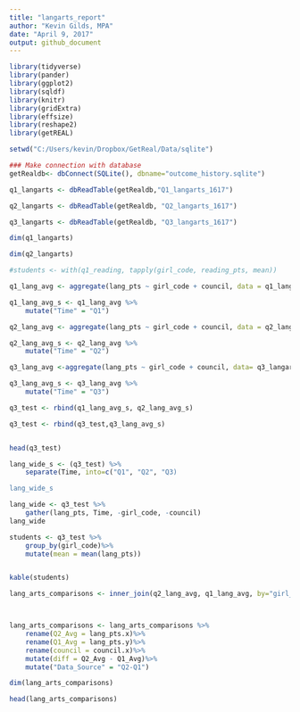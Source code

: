 ```yaml
---
title: "langarts_report"
author: "Kevin Gilds, MPA"
date: "April 9, 2017"
output: github_document
---
```



```r
library(tidyverse)
library(pander)
library(ggplot2)
library(sqldf)
library(knitr)
library(gridExtra)
library(effsize)
library(reshape2)
library(getREAL)

```


```r
setwd("C:/Users/kevin/Dropbox/GetReal/Data/sqlite")

### Make connection with database
getRealdb<- dbConnect(SQLite(), dbname="outcome_history.sqlite")

q1_langarts <- dbReadTable(getRealdb,"Q1_langarts_1617")

q2_langarts <- dbReadTable(getRealdb, "Q2_langarts_1617")

q3_langarts <- dbReadTable(getRealdb, "Q3_langarts_1617")

dim(q1_langarts)

dim(q2_langarts)

```



```r

#students <- with(q1_reading, tapply(girl_code, reading_pts, mean))

q1_lang_avg <- aggregate(lang_pts ~ girl_code + council, data = q1_langarts, mean)

q1_lang_avg_s <- q1_lang_avg %>%
    mutate("Time" = "Q1")

q2_lang_avg <- aggregate(lang_pts ~ girl_code + council, data = q2_langarts, mean)

q2_lang_avg_s <- q2_lang_avg %>%
    mutate("Time" = "Q2")

q3_lang_avg <-aggregate(lang_pts ~ girl_code + council, data= q3_langarts, mean)

q3_lang_avg_s <- q3_lang_avg %>%
    mutate("Time" = "Q3")

```


```r
q3_test <- rbind(q1_lang_avg_s, q2_lang_avg_s)

q3_test <- rbind(q3_test,q3_lang_avg_s)


head(q3_test)
```

```r
lang_wide_s <- (q3_test) %>%
    separate(Time, into=c("Q1", "Q2", "Q3)

lang_wide_s
```



```r
lang_wide <- q3_test %>%
    gather(lang_pts, Time, -girl_code, -council)
lang_wide
```



```r
students <- q3_test %>%
    group_by(girl_code)%>%
    mutate(mean = mean(lang_pts))


kable(students)
```



```r

lang_arts_comparisons <- inner_join(q2_lang_avg, q1_lang_avg, by="girl_code")




```



```r
lang_arts_comparisons <- lang_arts_comparisons %>%
    rename(Q2_Avg = lang_pts.x)%>%
    rename(Q1_Avg = lang_pts.y)%>%
    rename(council = council.x)%>%
    mutate(diff = Q2_Avg - Q1_Avg)%>%
    mutate("Data_Source" = "Q2-Q1")

dim(lang_arts_comparisons)

head(lang_arts_comparisons)

```

